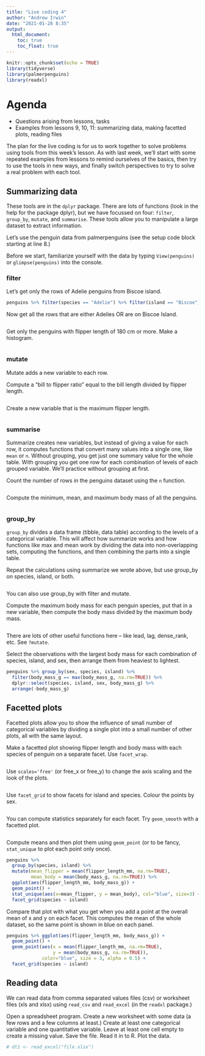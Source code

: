 ```yaml
---
title: "Live coding 4"
author: "Andrew Irwin"
date: "2021-01-28 8:35"
output:
  html_document:
    toc: true
    toc_float: true
---
```


```r
knitr::opts_chunk$set(echo = TRUE)
library(tidyverse)
library(palmerpenguins)
library(readxl)
```

# Agenda

* Questions arising from lessons, tasks
* Examples from lessons 9, 10, 11: summarizing data, making facetted plots, reading files

The plan for the live coding is for us to work together to solve problems using tools from this week's lesson. As with last week, we'll start with some repeated examples from lessons to remind ourselves of the basics, then try to use the tools in new ways, and finally switch perspectives to try to solve a real problem with each tool.

## Summarizing data

These tools are in the `dplyr` package. There are lots of functions (look in the help for the package dplyr), but we have focussed on four: `filter`, `group_by`, `mutate`, and `summarise`. These tools allow you to manipulate a large dataset to extract information.

Let's use the penguin data from palmerpenguins (see the setup code block starting at line 8.)

Before we start, familiarize yourself with the data by typing `View(penguins)` or `glimpse(penguins)` into the console.

### filter

Let's get only the rows of Adelie penguins from Biscoe island.

```r
penguins %>% filter(species == "Adelie") %>% filter(island == "Biscoe")
```

Now get all the rows that are either Adelies OR are on Biscoe Island.

```r

```

Get only the penguins with flipper length of 180 cm or more. Make a histogram.

```r

```

### mutate

Mutate adds a new variable to each row.

Compute a "bill to flipper ratio" equal to the bill length divided by flipper length.

```r

```

Create a new variable that is the maximum flipper length.

```r

```

### summarise

Summarize creates new variables, but instead of giving a value for each row, it computes functions that convert many values into a single one, like `mean` or `n`. Without grouping, you get just one summary value for the whole table. With grouping you get one row for each combination of levels of each grouped variable. We'll practice without grouping at first.

Count the number of rows in the penguins dataset using the `n` function.

```r

```

Compute the minimum, mean, and maximum body mass of all the penguins.

```r

```

### group_by

`group_by` divides a data frame (tibble, data table) according to the levels of a categorical variable. This will affect how summarize works and how functions like max and mean work by dividing the data into non-overlapping sets, computing the functions, and then combining the parts into a single table.

Repeat the calculations using summarize we wrote above, but use group_by on species, island, or both.

```r

```

You can also use group_by with filter and mutate. 

Compute the maximum body mass for each penguin species, put that in a new variable, then compute the body mass divided by the maximum body mass.

```r

```

There are lots of other useful functions here -- like lead, lag, dense_rank, etc. See `?mutate`.

Select the observations with the largest body mass for each combination of species, island, and sex, then arrange them from heaviest to lightest.

```r
penguins %>% group_by(sex, species, island) %>%
  filter(body_mass_g == max(body_mass_g, na.rm=TRUE)) %>%
  dplyr::select(species, island, sex, body_mass_g) %>% 
  arrange(-body_mass_g)
```

## Facetted plots

Facetted plots allow you to show the influence of small number of categorical variables by dividing a single plot into a small number of other plots, all with the same layout. 

Make a facetted plot showing flipper length and body mass with each species of penguin on a separate facet. Use `facet_wrap`.

```r

```

Use `scales='free'` (or free_x or free_y) to change the axis scaling and the look of the plots.

```r

```


Use `facet_grid` to show facets for island and species.  Colour the points by sex.

```r

```

You can compute statistics separately for each facet. Try `geom_smooth` with a facetted plot.

```r

```

Compute means and then plot them using `geom_point` (or to be fancy, `stat_unique` to plot each point only once).

```r
penguins %>%
  group_by(species, island) %>%
  mutate(mean_flipper = mean(flipper_length_mm, na.rm=TRUE),
         mean_body = mean(body_mass_g, na.rm=TRUE)) %>%
  ggplot(aes(flipper_length_mm, body_mass_g)) + 
  geom_point() + 
  stat_unique(aes(x=mean_flipper, y = mean_body), col="blue", size=3) +
  facet_grid(species ~ island) 

```

Compare that plot with what you get when you add a point at the overall mean of x and y on each facet. This computes the mean of the whole dataset, so the same point is shown in blue on each panel.

```r
penguins %>% ggplot(aes(flipper_length_mm, body_mass_g)) + 
  geom_point() + 
  geom_point(aes(x = mean(flipper_length_mm, na.rm=TRUE), 
                 y = mean(body_mass_g, na.rm=TRUE)),
             color="blue", size = 3, alpha = 0.5) + 
  facet_grid(species ~ island) 
```


## Reading data

We can read data from comma separated values files (csv) or worksheet files (xls and xlsx) using `read_csv` and `read_excel` (in the `readxl` package.)

Open a spreadsheet program. Create a new worksheet with some data (a few rows and a few columns at least.) Create at least one categorical variable and one quantitative variable. Leave at least one cell empty to create a missing value. Save the file. Read it in to R. Plot the data.

```r
# dt1 <- read_excel("file.xlsx")
```

